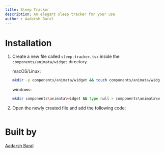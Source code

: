 ```yaml
---
title: Sleep Tracker
description: An elegant sleep tracker for your use
author : Aadarsh Baral
---
```


<ComponentPreview name="widget-sleep-tracker--docs" />

# Installation

1. Create a new file called `sleep-tracker.tsx` inside the `components/animata/widget` directory.

   macOS/Linux:
   ```bash
   mkdir -p components/animata/widget && touch components/animata/widget/sleep-tracker.tsx
   ```

   windows:
   ```bash
   mkdir components\animata\widget && type null > components\animata\widget\sleep-tracker.tsx
   ```

2. Open the newly created file and add the following code:

```jsx file=<rootDir>/animata/widget/sleep-tracker.tsx

```
# Built by

   [Aadarsh Baral](https://github.com/aadarshbaral)
